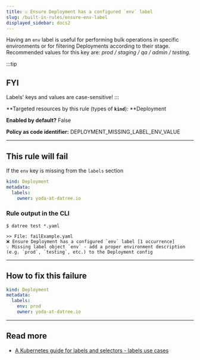 ```yaml
---
title: ☑️ Ensure Deployment has a configured `env` label
slug: /built-in-rules/ensure-env-label
displayed_sidebar: docs2
---
```


Having an `env` label is useful for performing bulk operations in specific environments or for filtering Deployments according to their stage. Recommended values for this key are: _prod / staging / qa / admin / testing_.

:::tip

## FYI

Labels' keys and values are case-sensitive!
:::

**Targeted resources by this rule (types of **`kind`**): **Deployment

**Enabled by default?** False

**Policy as code identifier:** DEPLOYMENT_MISSING_LABEL_ENV_VALUE

---

## This rule will fail

If the `env` key is missing from the `labels` section

```yaml
kind: Deployment
metadata:
  labels:
    owner: yoda-at-datree.io
```

### Rule output in the CLI

```none
$ datree test *.yaml

>> File: failExample.yaml
❌ Ensure Deployment has a configured `env` label [1 occurrence]
💡 Missing label object `env` - add a proper environment description (e.g. `prod`, `testing`, etc.) to the Deployment config
```

---

## How to fix this failure

```yaml
kind: Deployment
metadata:
  labels:
    env: prod
    owner: yoda-at-datree.io
```

---

## Read more

- [A Kubernetes guide for labels and selectors - labels use cases](https://www.datree.io/resources/a-kubernetes-guide-for-labels-and-selectors#anchor5)
